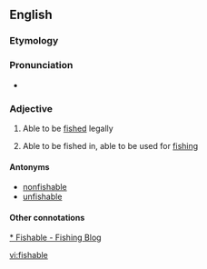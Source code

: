 ==English==

===Etymology===
{{suffix|fish|able}}

===Pronunciation===
* {{IPA|/fɪʃɘbɘl/}}

===Adjective===
{{en-adj}}

# {{context|of a species of fish}} Able to be [[fished]] legally
# {{context|of a lake, pond etc.}} Able to be fished in, able to be used for [[fishing]]

====Antonyms====
* [[nonfishable]]
* [[unfishable]]

====Other connotations====

[http://www.fishable.co.uk * Fishable - Fishing Blog]

[[vi:fishable]]